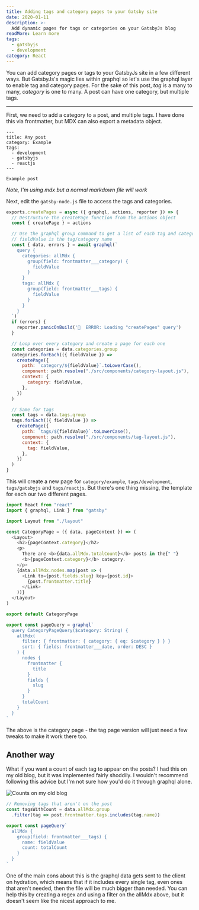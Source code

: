 ```yaml
---
title: Adding tags and category pages to your Gatsby site
date: 2020-01-11
description: >-
  Add dynamic pages for tags or categories on your GatsbyJs blog
readMore: Learn more
tags:
  - gatsbyjs
  - development
category: React
---
```


You can add category pages or tags to your GatsbyJs site in a few different ways.
But GatsbyJs's magic lies within graphql so let's use the graphql layer to enable
tag and category pages. For the sake of this post, _tag_ is a many to many,
_category_ is one to many. A post can have one category, but multiple tags.

---

First, we need to add a category to a post, and multiple tags.
I have done this via frontmatter, but MDX can also export a metadata object.

```mdx
---
title: Any post
category: Example
tags:
  - development
  - gatsbyjs
  - reactjs
---

Example post
```

_Note, I'm using mdx but a normal markdown file will work_

Next, edit the `gatsby-node.js` file to access the tags and categories.

```js
exports.createPages = async ({ graphql, actions, reporter }) => {
  // Destructure the createPage function from the actions object
  const { createPage } = actions

  // Use the graphql group command to get a list of each tag and category
  // fieldValue is the tag/category name
  const { data, errors } = await graphql(`
    query {
      categories: allMdx {
        group(field: frontmatter___category) {
          fieldValue
        }
      }
      tags: allMdx {
        group(field: frontmatter___tags) {
          fieldValue
        }
      }
    }
  `)
  if (errors) {
    reporter.panicOnBuild('🚨  ERROR: Loading "createPages" query')
  }

  // Loop over every category and create a page for each one
  const categories = data.categories.group
  categories.forEach(({ fieldValue }) =>
    createPage({
      path: `category/${fieldValue}`.toLowerCase(),
      component: path.resolve("./src/components/category-layout.js"),
      context: {
        category: fieldValue,
      },
    })
  )

  // Same for tags
  const tags = data.tags.group
  tags.forEach(({ fieldValue }) =>
    createPage({
      path: `tags/${fieldValue}`.toLowerCase(),
      component: path.resolve("./src/components/tag-layout.js"),
      context: {
        tag: fieldValue,
      },
    })
  )
}
```

This will create a new page for `category/example`, `tags/development`, `tags/gatsbyjs`
and `tags/reactjs`. But there's one thing missing, the template for each our two different
pages.

```js
import React from "react"
import { graphql, Link } from "gatsby"

import Layout from "./layout"

const CategoryPage = ({ data, pageContext }) => (
  <Layout>
    <h2>{pageContext.category}</h2>
    <p>
      There are <b>{data.allMdx.totalCount}</b> posts in the{" "}
      <b>{pageContext.category}</b> category.
    </p>
    {data.allMdx.nodes.map(post => (
      <Link to={post.fields.slug} key={post.id}>
        {post.frontmatter.title}
      </Link>
    ))}
  </Layout>
)

export default CategoryPage

export const pageQuery = graphql`
  query CategoryPageQuery($category: String) {
    allMdx(
      filter: { frontmatter: { category: { eq: $category } } }
      sort: { fields: frontmatter___date, order: DESC }
    ) {
      nodes {
        frontmatter {
          title
        }
        fields {
          slug
        }
      }
      totalCount
    }
  }
`
```

The above is the category page - the tag page version will
just need a few tweaks to make it work there too.

## Another way

What if you want a count of each tag to appear on the posts?
I had this on my old blog, but it was implemented fairly shoddily.
I wouldn't recommend following this advice but I'm not sure how
you'd do it through graphql alone.

![Counts on my old blog](content/assets/tag-count.png)

```jsx
// Removing tags that aren't on the post
const tagsWithCount = data.allMdx.group
  .filter(tag => post.frontmatter.tags.includes(tag.name))

export const pageQuery`
  allMdx {
    group(field: frontmatter___tags) {
      name: fieldValue
      count: totalCount
    }
  }
`
```

One of the main cons about this is the graphql data gets sent
to the client on hydration, which means that if it includes every single
tag, even ones that aren't needed, then the file will be much bigger than
needed. You can help this by creating a regex and using a filter on the allMdx above,
but it doesn't seem like the nicest approach to me.

